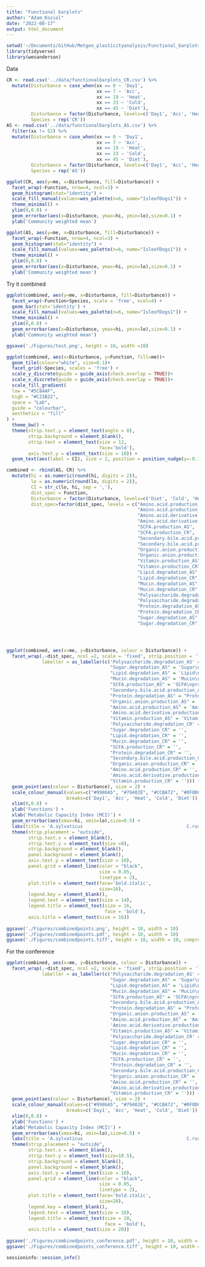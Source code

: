 ```yaml
---
title: "Functional barplots"
author: "Adam_Koziol"
date: "2022-08-17"
output: html_document
---
```


```r
setwd('~/Documents/GitHub/Metgen_plasticityanalysis/Functional_barplots/')
library(tidyverse)
library(wesanderson)
```
Data
```r
CR <- read.csv('../data/functionalbarplots_CR.csv') %>%
  mutate(Disturbance = case_when(xx == 0 ~ 'Day1',
                                 xx == 7 ~ 'Acc',
                                 xx == 19 ~ 'Heat',
                                 xx == 33 ~ 'Cold',
                                 xx == 45 ~ 'Diet'),
         Disturbance = factor(Disturbance, levels=c('Day1', 'Acc', 'Heat', 'Cold', 'Diet')),
         Species = rep('CR'))
AS <- read.csv('../data/functionalbarplots_AS.csv') %>%
  filter(xx != 52) %>%
  mutate(Disturbance = case_when(xx == 0 ~ 'Day1',
                                 xx == 7 ~ 'Acc',
                                 xx == 19 ~ 'Heat',
                                 xx == 33 ~ 'Cold',
                                 xx == 45 ~ 'Diet'),
         Disturbance = factor(Disturbance, levels=c('Day1', 'Acc', 'Heat', 'Cold', 'Diet')),
         Species = rep('AS'))
```

```r
ggplot(CR, aes(y=me, x=Disturbance, fill=Disturbance)) +
  facet_wrap(~Function, nrow=4, ncol=3) +
  geom_histogram(stat="identity") +
  scale_fill_manual(values=wes_palette(n=6, name="IsleofDogs1")) +
  theme_minimal() +
  ylim(0,0.8) +
  geom_errorbar(aes(x=Disturbance, ymax=hi, ymin=lo),size=0.1) +
  ylab('Community weighted mean')
```
```r
ggplot(AS, aes(y=me, x=Disturbance, fill=Disturbance)) +
  facet_wrap(~Function, nrow=4, ncol=3) +
  geom_histogram(stat="identity") +
  scale_fill_manual(values=wes_palette(n=6, name="IsleofDogs1")) +
  theme_minimal() +
  ylim(0,0.8) +
  geom_errorbar(aes(x=Disturbance, ymax=hi, ymin=lo),size=0.1) +
  ylab('Community weighted mean')
```
Try it combined
```r


ggplot(combined, aes(y=me, x=Disturbance, fill=Disturbance)) +
  facet_wrap(~Function+Species, scale = 'free', ncol=4) +
  geom_bar(stat='identity') +
  scale_fill_manual(values=wes_palette(n=6, name="IsleofDogs1")) +
  theme_minimal() +
  ylim(0,0.8) +
  geom_errorbar(aes(x=Disturbance, ymax=hi, ymin=lo),size=0.1) +
  ylab('Community weighted mean')

ggsave('./Figures/test.png', height = 10, width =10)
```


```r
ggplot(combined, aes(x=Disturbance, y=Function, fill=me))+
  geom_tile(colour="white", size=0.1)+
  facet_grid(~Species, scales = 'free') +
  scale_y_discrete(guide = guide_axis(check.overlap = TRUE))+
  scale_x_discrete(guide = guide_axis(check.overlap = TRUE))+
  scale_fill_gradient(
  low = "#5C84AF",
  high = "#C23B22",
  space = "Lab",
  guide = "colourbar",
  aesthetics = "fill"
) +
  theme_bw() +
  theme(strip.text.y = element_text(angle = 0),
        strip.background = element_blank(),
        strip.text = element_text(size = 12,
                                  face='bold'),
        axis.text.y = element_text(size = 10)) +
  geom_text(aes(label = CI), size = 2, position = position_nudge(y=-0.1))
```

```r

combined <- rbind(AS, CR) %>%
  mutate(hi = as.numeric(round(hi, digits = 2)),
         lo = as.numeric(round(lo, digits = 2)),
         CI = str_c(lo, hi, sep = ','),
         dist_spec = Function,
         Disturbance = factor(Disturbance, levels=c('Diet', 'Cold', 'Heat', 'Acc', 'Day1')),
         dist_spec=factor(dist_spec, levels = c("Amino.acid.production_AS",
                                                "Amino.acid.production_CR",
                                                "Amino.acid.derivative.production_AS",
                                                "Amino.acid.derivative.production_CR",
                                                "SCFA.production_AS",
                                                "SCFA.production_CR",
                                                "Secondary.bile.acid.production_AS",
                                                "Secondary.bile.acid.production_CR",
                                                "Organic.anion.production_AS",
                                                "Organic.anion.production_CR",
                                                "Vitamin.production_AS",
                                                "Vitamin.production_CR",
                                                "Lipid.degradation_AS",
                                                "Lipid.degradation_CR",
                                                "Mucin.degradation_AS",
                                                "Mucin.degradation_CR",
                                                "Polysaccharide.degradation_AS",
                                                "Polysaccharide.degradation_CR",
                                                "Protein.degradation_AS",
                                                "Protein.degradation_CR",
                                                "Sugar.degradation_AS",
                                                "Sugar.degradation_CR")))




ggplot(combined, aes(x=me, y=Disturbance, colour = Disturbance)) +
  facet_wrap(.~dist_spec, ncol =2, scale = 'fixed', strip.position = 'left',
             labeller = as_labeller(c('Polysaccharide.degradation_AS' = 'Polysaccharide\ndegradation',
                                      "Sugar.degradation_AS" = 'Sugar\ndegradation',
                                      "Lipid.degradation_AS" = 'Lipid\ndegradation',
                                      "Mucin.degradation_AS" = 'Mucin\ndegradation',
                                      "SCFA.production_AS" = 'SCFA\nproduction',
                                      "Secondary.bile.acid.production_AS" = "Secondary\nbile acid\nproduction",
                                      "Protein.degradation_AS" = "Protein\ndegradation",
                                      "Organic.anion.production_AS" = 'Organic anion\nproduction',
                                      "Amino.acid.production_AS" = 'Amino acid\nproduction',
                                      'Amino.acid.derivative.production_AS' = 'Amino acid\nderivative\nproduction',
                                      "Vitamin.production_AS" = 'Vitamin\nproduction',
                                      'Polysaccharide.degradation_CR' = '',
                                      "Sugar.degradation_CR" = '',
                                      "Lipid.degradation_CR" = '',
                                      "Mucin.degradation_CR" = '',
                                      "SCFA.production_CR" = '',
                                      "Protein.degradation_CR" = '',
                                      "Secondary.bile.acid.production_CR" = "",
                                      "Organic.anion.production_CR" = '',
                                      "Amino.acid.production_CR" = '',
                                      'Amino.acid.derivative.production_CR' = '',
                                      "Vitamin.production_CR" = ''))) +
  geom_point(aes(colour = Disturbance), size = 2) +
  scale_colour_manual(values=c("#9986A5", "#79402E", "#CCBA72", "#0F0D0E", "#a9a9a9"), 
                      breaks=c('Day1', 'Acc', 'Heat', 'Cold', 'Diet')) +
  xlim(0,0.8) +
  ylab('Functions') +
  xlab('Metabolic Capacity Index (MCI)') +
  geom_errorbar(aes(xmax=hi, xmin=lo),size=0.5) +
  labs(title = 'A.sylvaticus                                      C.russula') +
  theme(strip.placement = "outside",
        strip.text.x = element_blank(),
        strip.text.y = element_text(size =8),
        strip.background = element_blank(),
        panel.background = element_blank(),
        axis.text.y = element_text(size = 10),
        panel.grid = element_line(color = "black",
                                  size = 0.05,
                                  linetype = 2),
        plot.title = element_text(face='bold.italic',
                                  size=16),
        legend.key = element_blank(),
        legend.text = element_text(size = 14),
        legend.title = element_text(size = 16,
                                    face = 'bold'),
        axis.title = element_text(size = 16))
  
ggsave('./Figures/combinedpoints.png', height = 10, width = 10)
ggsave('./Figures/combinedpoints.pdf', height = 10, width = 10)
ggsave('./Figures/combinedpoints.tiff', height = 10, width = 10, compression = 'lzw')
```
For the conference
```r
ggplot(combined, aes(x=me, y=Disturbance, colour = Disturbance)) +
  facet_wrap(.~dist_spec, ncol =2, scale = 'fixed', strip.position = 'left',
             labeller = as_labeller(c('Polysaccharide.degradation_AS' = 'Polysacc-\nharide\ndegradation',
                                      "Sugar.degradation_AS" = 'Sugar\ndegradation',
                                      "Lipid.degradation_AS" = 'Lipid\ndegradation',
                                      "Mucin.degradation_AS" = 'Mucin\ndegradation',
                                      "SCFA.production_AS" = 'SCFA\nproduction',
                                      "Secondary.bile.acid.production_AS" = "Secondary\nbile acid\nproduction",
                                      "Protein.degradation_AS" = "Protein\ndegradation",
                                      "Organic.anion.production_AS" = 'Organic \nanion\nproduction',
                                      "Amino.acid.production_AS" = 'Amino acid\nproduction',
                                      'Amino.acid.derivative.production_AS' = 'Amino acid\nderivative\nproduction',
                                      "Vitamin.production_AS" = 'Vitamin\nproduction',
                                      'Polysaccharide.degradation_CR' = '',
                                      "Sugar.degradation_CR" = '',
                                      "Lipid.degradation_CR" = '',
                                      "Mucin.degradation_CR" = '',
                                      "SCFA.production_CR" = '',
                                      "Protein.degradation_CR" = '',
                                      "Secondary.bile.acid.production_CR" = "",
                                      "Organic.anion.production_CR" = '',
                                      "Amino.acid.production_CR" = '',
                                      'Amino.acid.derivative.production_CR' = '',
                                      "Vitamin.production_CR" = ''))) +
  geom_point(aes(colour = Disturbance), size = 2) +
  scale_colour_manual(values=c("#9986A5", "#79402E", "#CCBA72", "#0F0D0E", "#a9a9a9"), 
                      breaks=c('Day1', 'Acc', 'Heat', 'Cold', 'Diet')) +
  xlim(0,0.8) +
  ylab('Functions') +
  xlab('Metabolic Capacity Index (MCI)') +
  geom_errorbar(aes(xmax=hi, xmin=lo),size=0.5) +
  labs(title = 'A.sylvaticus                                      C.russula') +
  theme(strip.placement = "outside",
        strip.text.x = element_blank(),
        strip.text.y = element_text(size=10.5),
        strip.background = element_blank(),
        panel.background = element_blank(),
        axis.text.y = element_text(size = 10),
        panel.grid = element_line(color = "black",
                                  size = 0.05,
                                  linetype = 2),
        plot.title = element_text(face='bold.italic',
                                  size=20),
        legend.key = element_blank(),
        legend.text = element_text(size = 18),
        legend.title = element_text(size = 20,
                                    face = 'bold'),
        axis.title = element_text(size = 20))
  
ggsave('./Figures/combinedpoints_conference.pdf', height = 10, width = 10)
ggsave('./Figures/combinedpoints_conference.tiff', height = 10, width = 10, compression = 'lzw')
```



```r
sessioninfo::session_info()
```



